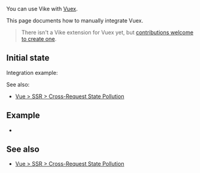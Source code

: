 
You can use Vike with [Vuex](https://vuex.vuejs.org).

This page documents how to manually integrate Vuex.

> There isn't a <Link href="/extensions">Vike extension</Link> for Vuex yet, but [contributions welcome to create one](https://github.com/vikejs/vike/issues/1715).


## Initial state

<DataIntegrationIntro
  toolName="Vuex"
  toolType="store"
/>

Integration example:
<DataIntegrationStore toolName="Vuex" vue />

See also:
- [Vue > SSR > Cross-Request State Pollution](https://vuejs.org/guide/scaling-up/ssr.html#cross-request-state-pollution)


## Example
 - <Example timestamp="2023.10" repo="brillout/vike-with-vuex" />


## See also

- [Vue > SSR > Cross-Request State Pollution](https://vuejs.org/guide/scaling-up/ssr.html#cross-request-state-pollution)

